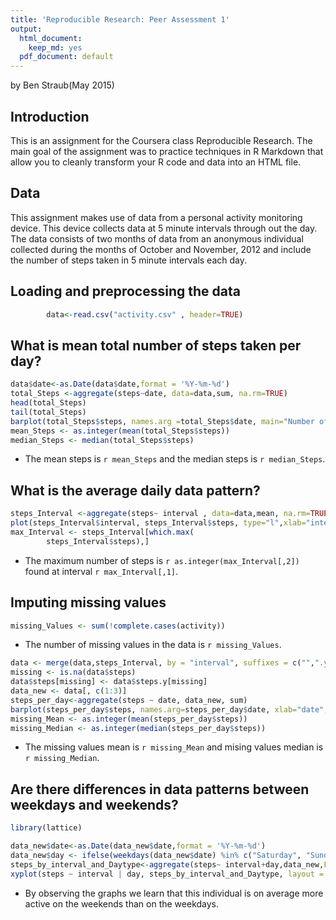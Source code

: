 ```yaml
---
title: 'Reproducible Research: Peer Assessment 1'
output:
  html_document:
    keep_md: yes
  pdf_document: default
---
```

by Ben Straub(May 2015)

## Introduction  
This is an assignment for the Coursera class Reproducible Research.  The main goal of the assignment was to practice techniques in R Markdown that allow you to cleanly transform your R code and data into an HTML file.  

## Data
This assignment makes use of data from a personal activity monitoring device. This device collects data at 5 minute intervals through out the day. The data consists of two months of data from an anonymous individual collected during the months of October and November, 2012 and include the number of steps taken in 5 minute intervals each day.

## Loading and preprocessing the data
```r
        data<-read.csv("activity.csv" , header=TRUE)
```



## What is mean total number of steps taken per day?
```r
data$date<-as.Date(data$date,format = '%Y-%m-%d')
total_Steps <-aggregate(steps~date, data=data,sum, na.rm=TRUE)
head(total_Steps)
tail(total_Steps)
barplot(total_Steps$steps, names.arg =total_Steps$date, main="Number of Steps per Day",xlab="Date", ylab="Steps")
mean_Steps <- as.integer(mean(total_Steps$steps))
median_Steps <- median(total_Steps$steps)
```

* The mean steps is `r mean_Steps` and the median steps is `r median_Steps`.

## What is the average daily data pattern?

```r
steps_Interval <-aggregate(steps~ interval , data=data,mean, na.rm=TRUE)
plot(steps_Interval$interval, steps_Interval$steps, type="l",xlab="interval",ylab="average steps")
max_Interval <- steps_Interval[which.max(  
        steps_Interval$steps),]
```

*  The maximum number of steps is `r as.integer(max_Interval[,2])` found at interval `r max_Interval[,1]`.


## Imputing missing values
```r
missing_Values <- sum(!complete.cases(activity))
```
* The number of missing values in the data is `r missing_Values`.


```r
data <- merge(data,steps_Interval, by = "interval", suffixes = c("",".y"))
missing <- is.na(data$steps)
data$steps[missing] <- data$steps.y[missing]
data_new <- data[, c(1:3)]
steps_per_day<-aggregate(steps ~ date, data_new, sum)
barplot(steps_per_day$steps, names.arg=steps_per_day$date, xlab="date", ylab="steps", main="Number of steps per day", col="red")
missing_Mean <- as.integer(mean(steps_per_day$steps))
missing_Median <- as.integer(median(steps_per_day$steps))
```

*  The missing values mean is `r missing_Mean` and mising values median is `r missing_Median`. 


## Are there differences in data patterns between weekdays and weekends?

```r
library(lattice)

data_new$date<-as.Date(data_new$date,format = '%Y-%m-%d')
data_new$day <- ifelse(weekdays(data_new$date) %in% c("Saturday", "Sunday"),'Weekend','Weekday')
steps_by_interval_and_Daytype<-aggregate(steps~ interval+day,data_new,FUN="mean")
xyplot(steps ~ interval | day, steps_by_interval_and_Daytype, layout = c(1, 2), type = "l", col="blue", xlab="Interval", ylab="Average Number of Steps")
```

*  By observing the graphs we learn that this individual is on average more active on the weekends than on the weekdays. 
